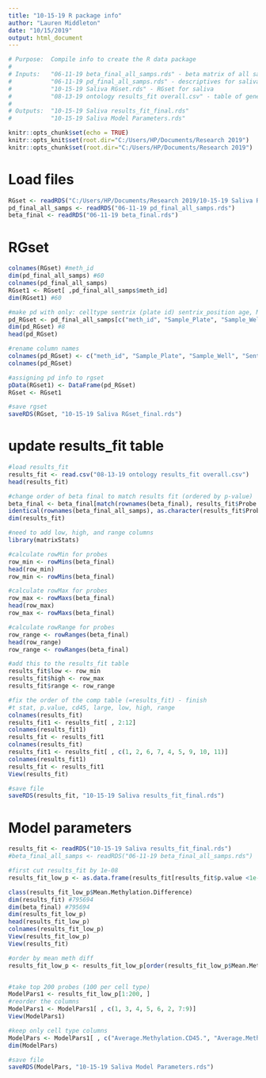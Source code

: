 ```yaml
---
title: "10-15-19 R package info"
author: "Lauren Middleton"
date: "10/15/2019"
output: html_document
---
```

```r
# Purpose:  Compile info to create the R data package
#
# Inputs:   "06-11-19 beta_final_all_samps.rds" - beta matrix of all saliva samples
#           "06-11-19 pd_final_all_samps.rds" - descriptives for saliva samples
#           "10-15-19 Saliva RGset.rds" - RGset for saliva
#           "08-13-19 ontology results_fit overall.csv" - table of gene ontology results
#
# Outputs:  "10-15-19 Saliva results_fit_final.rds"
#           "10-15-19 Saliva Model Parameters.rds"
```

```r
knitr::opts_chunk$set(echo = TRUE)
knitr::opts_knit$set(root.dir="C:/Users/HP/Documents/Research 2019")
knitr::opts_chunk$set(root.dir="C:/Users/HP/Documents/Research 2019")

```

# Load files
```r
RGset <- readRDS("C:/Users/HP/Documents/Research 2019/10-15-19 Saliva RGset.rds")
pd_final_all_samps <- readRDS("06-11-19 pd_final_all_samps.rds")
beta_final <- readRDS("06-11-19 beta_final.rds")
```


# RGset
```r
colnames(RGset) #meth_id
dim(pd_final_all_samps) #60
colnames(pd_final_all_samps)
RGset1 <- RGset[ ,pd_final_all_samps$meth_id]
dim(RGset1) #60

#make pd with only: celltype sentrix (plate id) sentrix_position age, Male, meth_id
pd_RGset <- pd_final_all_samps[c("meth_id", "Sample_Plate", "Sample_Well", "Sentrix_ID", "Sentrix_Position", "Male", "age.r", "celltype")]
dim(pd_RGset) #8
head(pd_RGset)

#rename column names
colnames(pd_RGset) <- c("meth_id", "Sample_Plate", "Sample_Well", "Sentrix_ID", "Sentrix_Position", "Sex", "Age", "Cell Type")
colnames(pd_RGset)

#assigning pd info to rgset
pData(RGset1) <- DataFrame(pd_RGset)
RGset <- RGset1

#save rgset
saveRDS(RGset, "10-15-19 Saliva RGset_final.rds")
```

# update results_fit table
```r
#load results_fit
results_fit <- read.csv("08-13-19 ontology results_fit overall.csv")
head(results_fit)

#change order of beta final to match results fit (ordered by p-value)
beta_final <- beta_final[match(rownames(beta_final), results_fit$Probe.Name), ]
identical(rownames(beta_final_all_samps), as.character(results_fit$Probe.Name)) #FALSE
dim(results_fit)

#need to add low, high, and range columns
library(matrixStats)

#calculate rowMin for probes
row_min <- rowMins(beta_final)
head(row_min)
row_min <- rowMins(beta_final)

#calculate rowMax for probes
row_max <- rowMaxs(beta_final)
head(row_max)
row_max <- rowMaxs(beta_final)

#calculate rowRange for probes
row_range <- rowRanges(beta_final)
head(row_range)
row_range <- rowRanges(beta_final)

#add this to the results_fit table
results_fit$low <- row_min
results_fit$high <- row_max
results_fit$range <- row_range

#fix the order of the comp table (=results_fit) - finish
#t stat, p.value, cd45, large, low, high, range
colnames(results_fit)
results_fit1 <- results_fit[ , 2:12]
colnames(results_fit1)
results_fit <- results_fit1
colnames(results_fit)
results_fit1 <- results_fit[ , c(1, 2, 6, 7, 4, 5, 9, 10, 11)]
colnames(results_fit1)
results_fit <- results_fit1
View(results_fit)

#save file
saveRDS(results_fit, "10-15-19 Saliva results_fit_final.rds")
```


# Model parameters
```r
results_fit <- readRDS("10-15-19 Saliva results_fit_final.rds")
#beta_final_all_samps <- readRDS("06-11-19 beta_final_all_samps.rds")

#first cut results_fit by 1e-08
results_fit_low_p <- as.data.frame(results_fit[results_fit$p.value <1e-08, ])

class(results_fit_low_p$Mean.Methylation.Difference)
dim(results_fit) #795694
dim(beta_final) #795694
dim(results_fit_low_p)
head(results_fit_low_p)
colnames(results_fit_low_p)
View(results_fit_low_p)
View(results_fit)

#order by mean meth diff
results_fit_low_p <- results_fit_low_p[order(results_fit_low_p$Mean.Methylation.Difference), ]


#take top 200 probes (100 per cell type)
ModelPars1 <- results_fit_low_p[1:200, ]
#reorder the columns
ModelPars1 <- ModelPars1[ , c(1, 3, 4, 5, 6, 2, 7:9)]
View(ModelPars1)

#keep only cell type columns
ModelPars <- ModelPars1[ , c("Average.Methylation.CD45.", "Average.Methylation.Large")]
dim(ModelPars)

#save file
saveRDS(ModelPars, "10-15-19 Saliva Model Parameters.rds")
```
